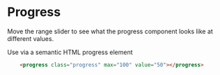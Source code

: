 <!-- Copyright 2019 Cargill Incorporated

Licensed under the Apache License, Version 2.0 (the "License");
you may not use this file except in compliance with the License.
You may obtain a copy of the License at

    http://www.apache.org/licenses/LICENSE-2.0

Unless required by applicable law or agreed to in writing, software
distributed under the License is distributed on an "AS IS" BASIS,
WITHOUT WARRANTIES OR CONDITIONS OF ANY KIND, either express or implied.
See the License for the specific language governing permissions and
limitations under the License. -->


# Progress

Move the range slider to see what the progress component looks like at different values.
<ProgressWithControl/>

Use via a semantic HTML progress element

```HTML
    <progress class="progress" max="100" value="50"></progress>
```
